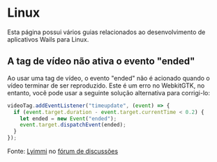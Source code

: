 # Linux

Esta página possui vários guias relacionados ao desenvolvimento de aplicativos Wails para Linux.

## A tag de vídeo não ativa o evento "ended"

Ao usar uma tag de vídeo, o evento "ended" não é acionado quando o vídeo terminar de ser reproduzido. Este é um erro no WebkitGTK, no entanto, você pode usar a seguinte solução alternativa para corrigi-lo:

```js
videoTag.addEventListener("timeupdate", (event) => {
  if (event.target.duration - event.target.currentTime < 0.2) {
    let ended = new Event("ended");
    event.target.dispatchEvent(ended);
  }
});
```

Fonte: [Lyimmi](https://github.com/Lyimmi) no [fórum de discussões](https://github.com/milselarch/wails/issues/1729#issuecomment-1212291275)
